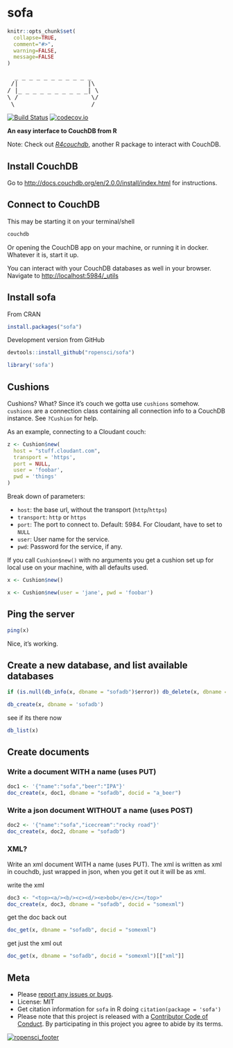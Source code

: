 sofa
====

```r
knitr::opts_chunk$set(
  collapse=TRUE,
  comment="#>",
  warning=FALSE,
  message=FALSE
)
```

<pre>
  _ _ _ _ _ _ _ _ _ _ _
 /|                   |\
/ |_ _ _ _ _ _ _ _ _ _| \
\ /                    \/
 \ ___________________ /
</pre>

[![Build Status](https://travis-ci.org/ropensci/sofa.svg?branch=master)](https://travis-ci.org/ropensci/sofa)
[![codecov.io](https://codecov.io/github/ropensci/sofa/coverage.svg?branch=master)](https://codecov.io/github/ropensci/sofa?branch=master)

__An easy interface to CouchDB from R__

Note: Check out [*R4couchdb*](https://github.com/wactbprot/R4CouchDB), another R 
package to interact with CouchDB.

## Install CouchDB

Go to <http://docs.couchdb.org/en/2.0.0/install/index.html> for instructions.

## Connect to CouchDB

This may be starting it on your terminal/shell

```sh
couchdb
```

Or opening the CouchDB app on your machine, or running it in docker. Whatever it
is, start it up.

You can interact with your CouchDB databases as well in your browser. Navigate to [http://localhost:5984/_utils](http://localhost:5984/_utils)

## Install sofa

From CRAN

```r
install.packages("sofa")
```

Development version from GitHub

```r
devtools::install_github("ropensci/sofa")
```

```r
library('sofa')
```

## Cushions

Cushions? What? Since it's couch we gotta use `cushions` somehow. `cushions` are a 
connection class containing all connection info to a CouchDB instance. 
See `?Cushion` for help.

As an example, connecting to a Cloudant couch:

```r
z <- Cushion$new(
  host = "stuff.cloudant.com", 
  transport = 'https', 
  port = NULL, 
  user = 'foobar', 
  pwd = 'things'
)
```

Break down of parameters:

* `host`: the base url, without the transport (`http`/`https`)
* `transport`: `http` or `https`
* `port`: The port to connect to. Default: 5984. For Cloudant, have to set to `NULL`
* `user`: User name for the service.
* `pwd`: Password for the service, if any.

If you call `Cushion$new()` with no arguments you get a cushion set up for local 
use on your machine, with all defaults used. 

```r
x <- Cushion$new()
```

```r
x <- Cushion$new(user = 'jane', pwd = 'foobar')
```

## Ping the server

```r
ping(x)
```

Nice, it's working.

## Create a new database, and list available databases

```r
if (is.null(db_info(x, dbname = "sofadb")$error)) db_delete(x, dbname = 'sofadb')
```

```r
db_create(x, dbname = 'sofadb')
```

see if its there now

```r
db_list(x)
```

## Create documents

### Write a document WITH a name (uses PUT)

```r
doc1 <- '{"name":"sofa","beer":"IPA"}'
doc_create(x, doc1, dbname = "sofadb", docid = "a_beer")
```

### Write a json document WITHOUT a name (uses POST)

```r
doc2 <- '{"name":"sofa","icecream":"rocky road"}'
doc_create(x, doc2, dbname = "sofadb")
```

### XML?

Write an xml document WITH a name (uses PUT). The xml is written as xml in couchdb, just wrapped in json, when you get it out it will be as xml.

write the xml

```r
doc3 <- "<top><a/><b/><c><d/><e>bob</e></c></top>"
doc_create(x, doc3, dbname = "sofadb", docid = "somexml")
```

get the doc back out

```r
doc_get(x, dbname = "sofadb", docid = "somexml")
```

get just the xml out

```r
doc_get(x, dbname = "sofadb", docid = "somexml")[["xml"]]
```

## Meta

* Please [report any issues or bugs](https://github.com/ropensci/sofa/issues).
* License: MIT
* Get citation information for `sofa` in R doing `citation(package = 'sofa')`
* Please note that this project is released with a [Contributor Code of Conduct](CONDUCT.md). By participating in this project you agree to abide by its terms.

[![ropensci_footer](http://ropensci.org/public_images/github_footer.png)](http://ropensci.org)
